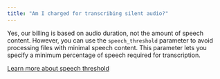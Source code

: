 ```yaml
---
title: "Am I charged for transcribing silent audio?"
---
```


Yes, our billing is based on audio duration, not the amount of speech content. However, you can use the `speech_threshold` parameter to avoid processing files with minimal speech content. This parameter lets you specify a minimum percentage of speech required for transcription.

[Learn more about speech threshold](/docs/speech-to-text/pre-recorded-audio/speech-threshold)

